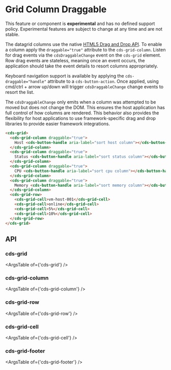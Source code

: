 
<Meta title="Data Grid (Preview)/Column Draggable" />

# Grid Column Draggable

<cds-alert-group status="danger" cds-layout="m-b:lg">
  <cds-alert>
    This feature or component is <strong>experimental</strong> and has no defined support policy. Experimental features
    are subject to change at any time and are not stable.
  </cds-alert>
</cds-alert-group>

The datagrid columns use the native [HTML5 Drag and Drop API](https://developer.mozilla.org/en-US/docs/Web/API/HTML_Drag_and_Drop_API).
To enable a column apply the `draggable="true"` attribute to the `cds-grid-column`.
Listen for drag events via the `cdsDraggableChange` event on the `cds-grid` element.
Row drag events are stateless, meaning once an event occurs, the application should
take the event details to resort columns appropriately.

Keyboard navigation support is available by applying the `cds-draggable="handle"` attribute to a `cds-button-action`.
Once applied, using cmd/ctrl + arrow up/down will trigger `cdsDraggableChange` change events to resort the list.

The `cdsDraggableChange` only emits when a column was attempted to be moved but does not change the DOM.
This ensures the host application has full control of how columns are rendered. This behavior also
provides the flexibility for host applications to use framework-specific drag and drop libraries
to provide easier framework integrations.

<Story id="stories-grid--column-draggable" />

```html
<cds-grid>
  <cds-grid-column draggable="true">
    Host <cds-button-handle aria-label="sort host column"></cds-button-handle>
  </cds-grid-column>
  <cds-grid-column draggable="true">
    Status <cds-button-handle aria-label="sort status column"></cds-button-handle>
  </cds-grid-column>
  <cds-grid-column draggable="true">
    CPU <cds-button-handle aria-label="sort cpu column"></cds-button-handle>
  </cds-grid-column>
  <cds-grid-column draggable="true">
    Memory <cds-button-handle aria-label="sort memory column"></cds-button-handle>
  </cds-grid-column>
  <cds-grid-row>
    <cds-grid-cell>vm-host-001</cds-grid-cell>
    <cds-grid-cell>online</cds-grid-cell>
    <cds-grid-cell>5%</cds-grid-cell>
    <cds-grid-cell>10%</cds-grid-cell>
  </cds-grid-row>
</cds-grid>
```

## API

### cds-grid

<ArgsTable of={'cds-grid'} />

### cds-grid-column

<ArgsTable of={'cds-grid-column'} />

### cds-grid-row

<ArgsTable of={'cds-grid-row'} />

### cds-grid-cell

<ArgsTable of={'cds-grid-cell'} />

### cds-grid-footer

<ArgsTable of={'cds-grid-footer'} />

